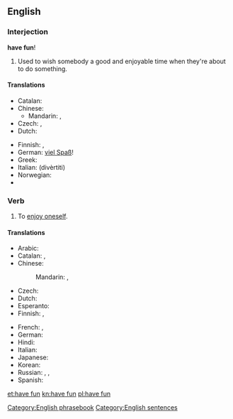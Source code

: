 ==English==

===Interjection===
'''have fun'''!

# Used to wish somebody a good and enjoyable time when they're about to do something.

====Translations====
{{trans-top|wish someone a good time}}
* Catalan: {{t|ca|diverteix-te}}
* Chinese:
** Mandarin: {{t|cmn|祝你玩得開心|sc=Hani}}, {{t|cmn|祝你玩得开心|tr=zhù nǐ wán de kāixīn|sc=Hani}}
* Czech: {{t|cs|bav se}} {{qualifier|formal}}, {{t|cs|bavte se}} {{qualifier|formal}}
* Dutch: {{t|nl|veel plezier}}
{{trans-mid}}
* Finnish: {{t-|fi|pidä hauskaa|s}}, {{t-|fi|pitäkää hauskaa|p}}
* German: [[viel Spaß]]!
* Greek: {{t|el|καλή διασκέδαση|f|tr=kali diaskedasi|sc=Grek}}
* Italian: {{t-|it|divertiti}} (divèrtiti)
* Norwegian: {{t|no|kos(a) deg/dykk!}}
* {{trreq|Ukrainian}}
{{trans-bottom}}

===Verb===
{{en-verb|has fun|having fun|had fun|had fun}}

# To [[enjoy oneself]].

====Translations====
{{trans-top|enjoy oneself}}
* Arabic: {{t|ar|مرح|tr=mariHa|sc=Arab}}
* Catalan: {{t|ca|divertir-se}}, {{t|ca|entretenir-se}}
* Chinese:
*: Mandarin: {{t|cmn|玩得開心|sc=Hani}},  {{t|cmn|玩得开心|tr=wán-de kāixīn|sc=Hani}}
* Czech: {{t|cs|bavit se}}
* Dutch: {{t|nl|lol maken}}
* Esperanto: {{t-|eo|amuziĝi|xs=Esperanto}}
* Finnish: {{t-|fi|pitää hauskaa}}, {{t+|fi|huvitella}}
{{trans-mid}}
* French: {{t+|fr|amuser|alt=s'amuser}},  {{t+|fr|égayer|alt=s'égayer}}
* German: {{t|de|Spaß haben}}
* Hindi: {{t|hi|मस्ती करना|tr=mastī karnā|sc=Deva}}
* Italian: {{t+|it|divertirsi}}
* Japanese: {{t-|ja|楽しむ|tr=たのしむ, tanoshimu}}
* Korean: {{t|ko|즐기다|tr=jeulgida|sc=Kore}}
* Russian: {{t+|ru|наслаждаться|tr=naslaždát'sja}},  {{t|ru|веселиться|tr=veselít'sja}},  {{t+|ru|развлекаться|tr=razvlekát'sja}}
* Spanish: {{t-|es|divertirse}}
{{trans-bottom}}

[[Category:English phrasebook]]
[[Category:English sentences]]

[[et:have fun]]
[[kn:have fun]]
[[pl:have fun]]